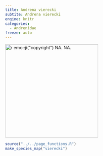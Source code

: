 ```yaml
---
title: Andrena vierecki
subtite: Andrena vierecki
engine: knitr
categories:
  - Andrenidae
freeze: auto
---
```

[![`r emo::ji("copyright")` NA. NA.](/files/no_bee.png){height=300}](NA)

```r
source("../../page_functions.R")
make_species_map("vierecki")
```
